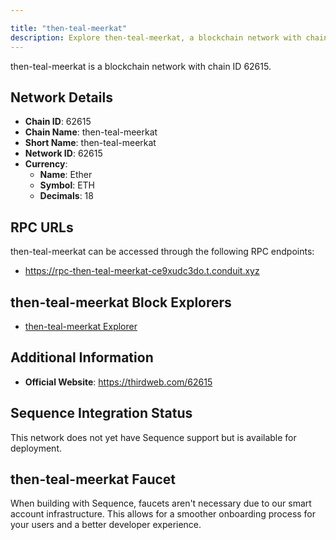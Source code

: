```yaml
---

title: "then-teal-meerkat"
description: Explore then-teal-meerkat, a blockchain network with chain ID 62615. Learn about its native currency, Ether, and how to interact with the network.
---
```




then-teal-meerkat is a blockchain network with chain ID 62615.

## Network Details

- **Chain ID**: 62615
- **Chain Name**: then-teal-meerkat
- **Short Name**: then-teal-meerkat
- **Network ID**: 62615
- **Currency**: 
  - **Name**: Ether
  - **Symbol**: ETH
  - **Decimals**: 18

## RPC URLs

then-teal-meerkat can be accessed through the following RPC endpoints:

- https://rpc-then-teal-meerkat-ce9xudc3do.t.conduit.xyz

## then-teal-meerkat Block Explorers

- [then-teal-meerkat Explorer](https://explorer-then-teal-meerkat-ce9xudc3do.t.conduit.xyz)

## Additional Information

- **Official Website**: https://thirdweb.com/62615

## Sequence Integration Status

This network does not yet have Sequence support but is available for deployment.

## then-teal-meerkat Faucet

When building with Sequence, faucets aren't necessary due to our smart account infrastructure. This allows for a smoother onboarding process for your users and a better developer experience.
